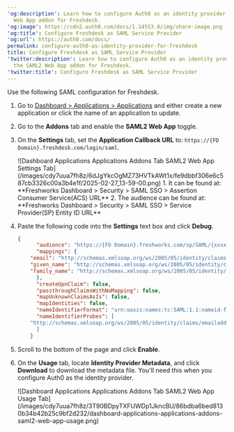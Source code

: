 ---
'og:description': Learn how to configure Auth0 as an identity provider using the SAML2
  Web App addon for Freshdesk.
'og:image': https://cdn2.auth0.com/docs/1.14553.0/img/share-image.png
'og:title': Configure Freshdesk as SAML Service Provider
'og:url': https://auth0.com/docs/
permalink: configure-auth0-as-identity-provider-for-freshdesk
title: Configure Freshdesk as SAML Service Provider
'twitter:description': Learn how to configure Auth0 as an identity provider using
  the SAML2 Web App addon for Freshdesk.
'twitter:title': Configure Freshdesk as SAML Service Provider
---
Use the following <Tooltip tip="Security Assertion Markup Language (SAML): Standardized protocol allowing two parties to exchange authentication information without a password." cta="View Glossary" href="/docs/glossary?term=SAML">SAML</Tooltip> configuration for Freshdesk.

1. Go to [Dashboard > Applications > Applications](https://manage.auth0.com/#/applications) and either create a new application or click the name of an application to update.
2. Go to the **Addons** tab and enable the **SAML2 Web App** toggle.
3. On the **Settings** tab, set the **Application Callback URL** to: `https://{FD Domain}.freshdesk.com/login/saml`.

   <Frame>![Dashboard Applications Applications Addons Tab SAML2 Web App Settings Tab](/images/cdy7uua7fh8z/6dJgYkcOgMZ73HVTkAWt1x/fe9dbbf306e6c587cb3326c00a3b4e1f/2025-02-27_13-59-00.png)</Frame>
   1. It can be found at:
      **Freshworks Dashboard > Security > SAML SSO > Assertion Consumer Service(ACS) URL**
   2. The audience can be found at:
      **Freshworks Dashboard > Security > SAML SSO > Service Provider(SP) Entity ID URL**
4. Paste the following code into the **Settings** text box and click **Debug**.

   ```json lines
   {
         "audience": "https://{FD Domain}.freshworks.com/sp/SAML/{xxxxxxxxxxxxxxxxxxx}/metadata",
         "mappings": {
       "email": "http://schemas.xmlsoap.org/ws/2005/05/identity/claims/emailaddress",
       "given_name": "http://schemas.xmlsoap.org/ws/2005/05/identity/claims/givenname",
       "family_name": "http://schemas.xmlsoap.org/ws/2005/05/identity/claims/surname"
         },
         "createUpnClaim": false,
         "passthroughClaimsWithNoMapping": false,
         "mapUnknownClaimsAsIs": false,
         "mapIdentities": false,
         "nameIdentifierFormat": "urn:oasis:names:tc:SAML:1.1:nameid-format:emailAddress",
         "nameIdentifierProbes": [
       "http://schemas.xmlsoap.org/ws/2005/05/identity/claims/emailaddress"
         ]
       }
   ```


   

   
5. Scroll to the bottom of the page and click **Enable**.
6. On the **Usage** tab, locate **Identity Provider Metadata**, and click **Download** to download the metadata file. You'll need this when you configure Auth0 as the identity provider.

   <Frame>![Dashboard Applications Applications Addons Tab SAML2 Web App Usage Tab](/images/cdy7uua7fh8z/3T90BDpyTXFUWDp1JkncBU/86bdba6bed8130b34b42b25c9bf2d232/dashboard-applications-applications-addons-saml2-web-app-usage.png)</Frame>